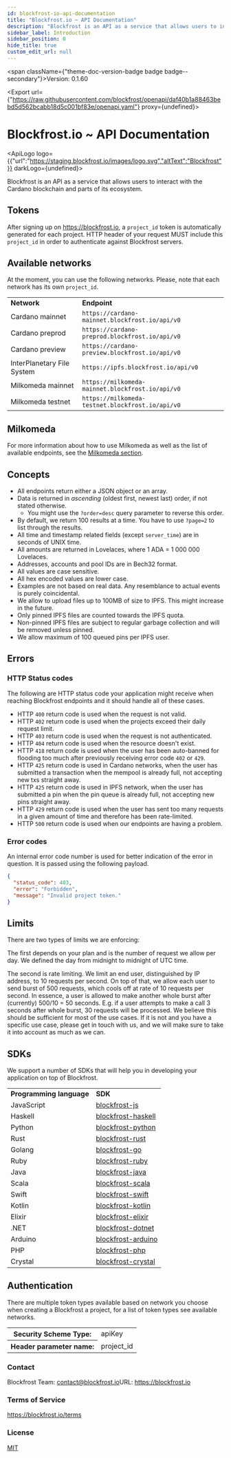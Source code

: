 ```yaml
---
id: blockfrost-io-api-documentation
title: "Blockfrost.io ~ API Documentation"
description: "Blockfrost is an API as a service that allows users to interact with the Cardano blockchain and parts of its ecosystem."
sidebar_label: Introduction
sidebar_position: 0
hide_title: true
custom_edit_url: null
---
```



<span className={"theme-doc-version-badge badge badge--secondary"}>Version: 0.1.60</span>

<Export url={"https://raw.githubusercontent.com/blockfrost/openapi/daf40b1a88463bebd5d562bcabb18d5c001bf83e/openapi.yaml"} proxy={undefined}></Export>

<h1 className={"openapi__heading"}>Blockfrost.io ~ API Documentation</h1>

<ApiLogo logo={{"url":"https://staging.blockfrost.io/images/logo.svg","altText":"Blockfrost"}} darkLogo={undefined}></ApiLogo>

Blockfrost is an API as a service that allows users to interact with the Cardano blockchain and parts of its ecosystem.

## Tokens

After signing up on https://blockfrost.io, a `project_id` token is automatically generated for each project.
HTTP header of your request MUST include this `project_id` in order to authenticate against Blockfrost servers.

## Available networks

At the moment, you can use the following networks. Please, note that each network has its own `project_id`.

<table>
  <tbody>
    <tr>
      <td>
          <b>Network</b>
      </td>
      <td>
          <b>Endpoint</b>
      </td>
    </tr>
    <tr>
        <td>Cardano mainnet</td>
        <td>
            <code>https://cardano-mainnet.blockfrost.io/api/v0</code>
        </td>
    </tr>
    <tr>
        <td>Cardano preprod</td>
        <td>
            <code>https://cardano-preprod.blockfrost.io/api/v0</code>
        </td>
    </tr>
    <tr>
        <td>Cardano preview</td>
        <td>
            <code>https://cardano-preview.blockfrost.io/api/v0</code>
        </td>
    </tr>
    <tr>
        <td>InterPlanetary File System</td>
        <td>
            <code>https://ipfs.blockfrost.io/api/v0</code>
        </td>
    </tr>
    <tr>
        <td>Milkomeda mainnet</td>
        <td>
            <code>https://milkomeda-mainnet.blockfrost.io/api/v0</code>
        </td>
    </tr>
    <tr>
        <td>Milkomeda testnet</td>
        <td>
            <code>https://milkomeda-testnet.blockfrost.io/api/v0</code>
        </td>
    </tr>
  </tbody>
</table>

## Milkomeda

<p>
  <span>
    For more information about how to use Milkomeda as well as the list of available endpoints, see the <a href="/start-building/milkomeda">Milkomeda section</a>.
  </span>
</p>

## Concepts

* All endpoints return either a JSON object or an array.
* Data is returned in *ascending* (oldest first, newest last) order, if not stated otherwise.
  * You might use the `?order=desc` query parameter to reverse this order.
* By default, we return 100 results at a time. You have to use `?page=2` to list through the results.
* All time and timestamp related fields (except `server_time`) are in seconds of UNIX time.
* All amounts are returned in Lovelaces, where 1 ADA = 1 000 000 Lovelaces.
* Addresses, accounts and pool IDs are in Bech32 format.
* All values are case sensitive.
* All hex encoded values are lower case.
* Examples are not based on real data. Any resemblance to actual events is purely coincidental.
* We allow to upload files up to 100MB of size to IPFS. This might increase in the future.
* Only pinned IPFS files are counted towards the IPFS quota.
* Non-pinned IPFS files are subject to regular garbage collection and will be removed unless pinned.
* We allow maximum of 100 queued pins per IPFS user.

## Errors

### HTTP Status codes

The following are HTTP status code your application might receive when reaching Blockfrost endpoints and
it should handle all of these cases.

* HTTP `400` return code is used when the request is not valid.
* HTTP `402` return code is used when the projects exceed their daily request limit.
* HTTP `403` return code is used when the request is not authenticated.
* HTTP `404` return code is used when the resource doesn't exist.
* HTTP `418` return code is used when the user has been auto-banned for flooding too much after previously receiving error code `402` or `429`.
* HTTP `425` return code is used in Cardano networks, when the user has submitted a transaction when the mempool is already full, not accepting new txs straight away.
* HTTP `425` return code is used in IPFS network, when the user has submitted a pin when the pin queue is already full, not accepting new pins straight away.
* HTTP `429` return code is used when the user has sent too many requests in a given amount of time and therefore has been rate-limited.
* HTTP `500` return code is used when our endpoints are having a problem.

### Error codes

An internal error code number is used for better indication of the error in question. It is passed using the following payload.

```json
{
  "status_code": 403,
  "error": "Forbidden",
  "message": "Invalid project token."
}
```
## Limits

There are two types of limits we are enforcing:

The first depends on your plan and is the number of request we allow per day. We defined the day from midnight to midnight of UTC time.

The second is rate limiting. We limit an end user, distinguished by IP address, to 10 requests per second. On top of that, we allow
each user to send burst of 500 requests, which cools off at rate of 10 requests per second. In essence, a user is allowed to make another
whole burst after (currently) 500/10 = 50 seconds. E.g. if a user attempts to make a call 3 seconds after whole burst, 30 requests will be processed.
We believe this should be sufficient for most of the use cases. If it is not and you have a specific use case, please get in touch with us, and
we will make sure to take it into account as much as we can.

## SDKs

We support a number of SDKs that will help you in developing your application on top of Blockfrost.

<table>
  <tbody>
    <tr>
        <td><b>Programming language</b></td>
        <td><b>SDK</b></td>
    </tr>
    <tr>
        <td>JavaScript</td>
        <td>
            <a href="https://github.com/blockfrost/blockfrost-js">blockfrost-js</a>
        </td>
    </tr>
    <tr>
        <td>Haskell</td>
        <td>
            <a href="https://github.com/blockfrost/blockfrost-haskell">blockfrost-haskell</a>
        </td>
    </tr>
    <tr>
        <td>Python</td>
        <td>
            <a href="https://github.com/blockfrost/blockfrost-python">blockfrost-python</a>
        </td>
    </tr>
    <tr>
        <td>Rust</td>
        <td>
            <a href="https://github.com/blockfrost/blockfrost-rust">blockfrost-rust</a>
        </td>
    </tr>
    <tr>
        <td>Golang</td>
        <td>
            <a href="https://github.com/blockfrost/blockfrost-go">blockfrost-go</a>
        </td>
    </tr>
    <tr>
        <td>Ruby</td>
        <td>
            <a href="https://github.com/blockfrost/blockfrost-ruby">blockfrost-ruby</a>
        </td>
    </tr>
    <tr>
        <td>Java</td>
        <td>
            <a href="https://github.com/blockfrost/blockfrost-java">blockfrost-java</a>
        </td>
    </tr>
    <tr>
        <td>Scala</td>
        <td>
            <a href="https://github.com/blockfrost/blockfrost-scala">blockfrost-scala</a>
        </td>
    </tr>
    <tr>
        <td>Swift</td>
        <td>
            <a href="https://github.com/blockfrost/blockfrost-swift">blockfrost-swift</a>
        </td>
    </tr>
    <tr>
        <td>Kotlin</td>
        <td>
            <a href="https://github.com/blockfrost/blockfrost-kotlin">blockfrost-kotlin</a>
        </td>
    </tr>
    <tr>
        <td>Elixir</td>
        <td>
            <a href="https://github.com/blockfrost/blockfrost-elixir">blockfrost-elixir</a>
        </td>
    </tr>
    <tr>
        <td>.NET</td>
        <td>
            <a href="https://github.com/blockfrost/blockfrost-dotnet">blockfrost-dotnet</a>
        </td>
    </tr>
    <tr>
        <td>Arduino</td>
        <td>
            <a href="https://github.com/blockfrost/blockfrost-arduino">blockfrost-arduino</a>
        </td>
    </tr>
    <tr>
        <td>PHP</td>
        <td>
            <a href="https://github.com/blockfrost/blockfrost-php">blockfrost-php</a>
        </td>
    </tr>
    <tr>
        <td>Crystal</td>
        <td>
            <a href="https://github.com/blockfrost/blockfrost-crystal">blockfrost-crystal</a>
        </td>
    </tr>
  </tbody>
</table>


<div style={{"marginBottom":"2rem"}}><h2 id={"authentication"} style={{"marginBottom":"1rem"}}>Authentication</h2><SchemaTabs className={"openapi-tabs__security-schemes"}><TabItem label={"API Key: project_id"} value={"project_id"}>

There are multiple token types available based on network you choose
when creating a Blockfrost a project, for a list of token types
see available networks.


<div><table><tbody><tr><th>Security Scheme Type:</th><td>apiKey</td></tr><tr><th>Header parameter name:</th><td>project_id</td></tr></tbody></table></div></TabItem></SchemaTabs></div><div style={{"display":"flex","flexDirection":"column","marginBottom":"var(--ifm-paragraph-margin-bottom)"}}><h3 style={{"marginBottom":"0.25rem"}}>Contact</h3><span>Blockfrost Team: <a href={"mailto:contact@blockfrost.io"}>contact@blockfrost.io</a></span><span>URL: <a href={"https://blockfrost.io"}>https://blockfrost.io</a></span></div><div style={{"marginBottom":"var(--ifm-paragraph-margin-bottom)"}}><h3 style={{"marginBottom":"0.25rem"}}>Terms of Service</h3><a href={"https://blockfrost.io/terms"}>https://blockfrost.io/terms</a></div><div style={{"marginBottom":"var(--ifm-paragraph-margin-bottom)"}}><h3 style={{"marginBottom":"0.25rem"}}>License</h3><a href={"https://opensource.org/licenses/MIT"}>MIT</a></div>
      